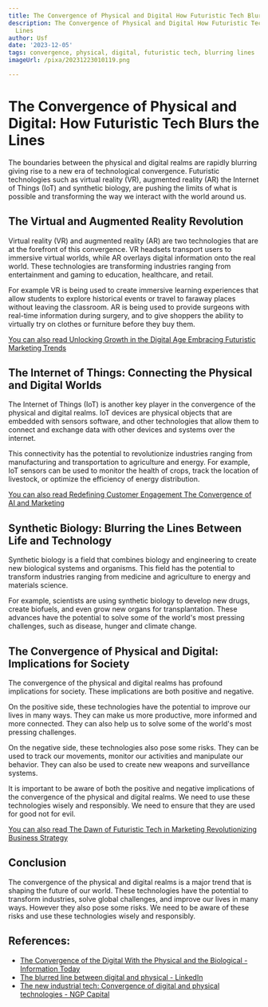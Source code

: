```yaml
---
title: The Convergence of Physical and Digital How Futuristic Tech Blurs the Lines
description: The Convergence of Physical and Digital How Futuristic Tech Blurs the
  Lines
author: Usf
date: '2023-12-05'
tags: convergence, physical, digital, futuristic tech, blurring lines
imageUrl: /pixa/20231223010119.png

---
```

# The Convergence of Physical and Digital: How Futuristic Tech Blurs  the Lines

The boundaries between the physical and digital realms are rapidly blurring giving rise to a new era  of technological  convergence. Futuristic technologies such as virtual reality (VR),  augmented reality (AR) the  Internet of Things (IoT) and synthetic biology,  are pushing the limits of what is possible and transforming the way we interact with  the world around us.

## The Virtual and Augmented Reality Revolution

Virtual reality (VR)  and augmented reality (AR) are two technologies that are at the forefront of this convergence. VR headsets transport users to immersive virtual worlds, while  AR overlays digital information onto  the real world. These technologies are transforming industries ranging from entertainment and gaming to education, healthcare, and retail.

For example VR is being used to create immersive learning  experiences that  allow students  to explore historical events or travel  to faraway places without  leaving the classroom. AR is being used to provide surgeons with real-time information during surgery, and to give shoppers the  ability to virtually try on clothes or furniture before they buy them.

[You can also read Unlocking Growth in the Digital Age Embracing Futuristic Marketing Trends](Unlocking%20Growth%20in%20the%20Digital%20Age%20Embracing%20Futuristic%20Marketing%20Trends)


## The Internet of Things: Connecting the Physical and Digital Worlds

The Internet of Things (IoT) is another key player in the convergence of the  physical and digital realms. IoT devices are physical objects that are embedded  with sensors software, and other technologies that allow them to connect and exchange data with other devices and systems over the internet.

This  connectivity  has  the potential to revolutionize industries ranging from manufacturing and transportation to  agriculture and energy. For example,  IoT sensors can be used to  monitor  the health of crops, track the location of livestock, or optimize the efficiency of energy  distribution.

[You can also read Redefining Customer Engagement The Convergence of AI and Marketing](Redefining%20Customer%20Engagement%20The%20Convergence%20of%20AI%20and%20Marketing)


## Synthetic Biology: Blurring the Lines  Between Life and  Technology

Synthetic biology is a field that combines biology and engineering to create new biological systems  and organisms. This field has the potential to transform industries ranging from medicine and agriculture  to energy and  materials science.

For example, scientists are using  synthetic biology to develop new  drugs, create biofuels, and even grow new organs for transplantation. These advances have  the potential to  solve some of the world's most pressing challenges, such as disease, hunger and climate change.

## The Convergence of Physical  and Digital: Implications  for Society

The convergence of the physical and  digital realms has profound implications for society. These implications are both positive and negative.

On the positive side, these technologies have the potential to improve our  lives in many ways. They can make us more productive, more informed and more connected. They can also help us to solve some of  the world's  most pressing challenges.

On the negative side, these technologies also pose some risks. They can  be used to track  our movements, monitor our activities and manipulate our behavior. They can also be used to create new weapons and surveillance  systems.

It  is important  to be aware  of both the positive and negative implications of the convergence of the physical and digital realms. We need to use these technologies wisely and responsibly. We need  to  ensure that they are used for good  not for evil.

[You can also read The Dawn of  Futuristic Tech in Marketing Revolutionizing  Business  Strategy](The%20Dawn%20of%20Futuristic%20Tech%20in%20Marketing%20Revolutionizing%20Business%20Strategy)


## Conclusion

The convergence of the  physical and digital realms is a  major trend that is shaping the future  of our world. These technologies have the potential to  transform industries, solve global challenges, and  improve our lives in many ways. However they also pose some risks.  We need to be aware of these risks and use these technologies wisely and  responsibly.

## References:
- [The Convergence of the Digital With the Physical and the Biological - Information Today](https://www.infotoday.com/OnlineSearcher/Articles/Technology-and-Power/The-Convergence-of-the-Digital-With-the-Physical-and-the-Biological-148822.shtml)
- [The blurred line between digital and physical - LinkedIn](https://www.linkedin.com/pulse/blurred-line-between-digital-physical-michael-stringer)
- [The new industrial tech: Convergence of digital and physical technologies - NGP Capital](https://www.ngpcap.com/insights/the-new-industrial-tech-convergence-of-digital-and-physical-technologies)
